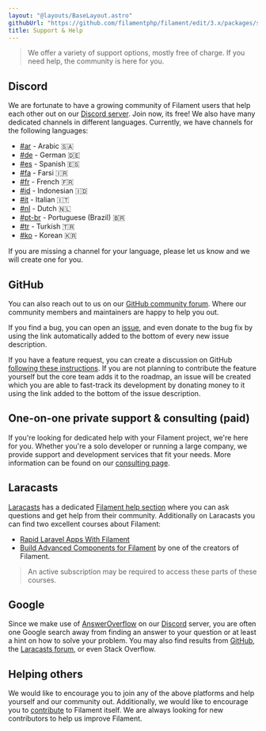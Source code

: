 ```yaml
---
layout: "@layouts/BaseLayout.astro"
githubUrl: "https://github.com/filamentphp/filament/edit/3.x/packages/support/docs/10-support.md"
title: Support & Help
---
```


> We offer a variety of support options, mostly free of charge. If you need help, the community is here for you.

## Discord

We are fortunate to have a growing community of Filament users that help each other out on our [Discord server](https://filamentphp.com/discord). Join now, its free!
We also have many dedicated channels in different languages. Currently, we have channels for the following languages:

- [#ar](https://discord.com/channels/883083792112300104/961199444789973024) - Arabic 🇸🇦
- [#de](https://discord.com/channels/883083792112300104/998221767850070057) - German 🇩🇪
- [#es](https://discord.com/channels/883083792112300104/1049794522181275749) - Spanish 🇪🇸
- [#fa](https://discord.com/channels/883083792112300104/1042736860826443807) - Farsi 🇮🇷
- [#fr](https://discord.com/channels/883083792112300104/978572814317682688) - French 🇫🇷
- [#id](https://discord.com/channels/883083792112300104/1051444835254538271) - Indonesian 🇮🇩
- [#it](https://discord.com/channels/883083792112300104/979015654675996672) - Italian 🇮🇹
- [#nl](https://discord.com/channels/883083792112300104/998685582031061102) - Dutch 🇳🇱
- [#pt-br](https://discord.com/channels/883083792112300104/966832715536162846) - Portuguese (Brazil) 🇧🇷
- [#tr](https://discord.com/channels/883083792112300104/988729996803702794) - Turkish 🇹🇷
- [#ko](https://discord.com/channels/883083792112300104/1221712398017232926) - Korean 🇰🇷

If you are missing a channel for your language, please let us know and we will create one for you.

## GitHub

You can also reach out to us on our [GitHub community forum](https://github.com/filamentphp/filament/discussions). Where our community members and maintainers are happy to help you out.

If you find a bug, you can open an [issue](https://github.com/filamentphp/filament/issues/new/choose), and even donate to the bug fix by using the link automatically added to the bottom of every new issue description.

If you have a feature request, you can create a discussion on GitHub [following these instructions](contributing#development-of-new-features). If you are not planning to contribute the feature yourself but the core team adds it to the roadmap, an issue will be created which you are able to fast-track its development by donating money to it using the link added to the bottom of the issue description.

## One-on-one private support & consulting (paid)

If you're looking for dedicated help with your Filament project, we're here for you. Whether you're a solo developer or running a large company, we provide support and development services that fit your needs. More information can be found on our [consulting page](https://filamentphp.com/consulting).

## Laracasts

[Laracasts](https://laracasts.com) has a dedicated [Filament help section](https://laracasts.com/discuss/channels/filament) where you can ask questions and get help from their community.
Additionally on Laracasts you can find two excellent courses about Filament:

- [Rapid Laravel Apps With Filament](https://laracasts.com/series/rapid-laravel-development-with-filament)
- [Build Advanced Components for Filament](https://laracasts.com/series/build-advanced-components-for-filament) by one of the creators of Filament.

> An active subscription may be required to access these parts of these courses.

## Google

Since we make use of [AnswerOverflow](https://www.answeroverflow.com/c/883083792112300104) on our [Discord](#discord) server, you are often one Google search away from finding an answer to your question or at least a hint on how to solve your problem. You may also find results from [GitHub](#github), the [Laracasts forum](#laracasts), or even Stack Overflow.

## Helping others

We would like to encourage you to join any of the above platforms and help yourself and our community out. Additionally, we would like to encourage you to [contribute](https://filamentphp.com/docs/3.x/support/contributing) to Filament itself. We are always looking for new contributors to help us improve Filament.
